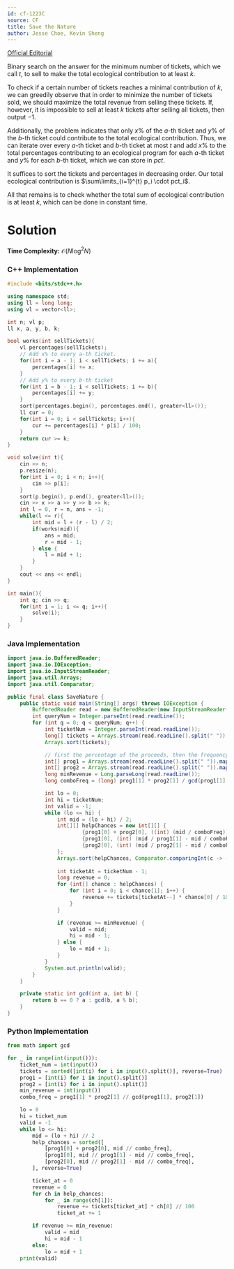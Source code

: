 ```yaml
---
id: cf-1223C
source: CF
title: Save the Nature
author: Jesse Choe, Kevin Sheng
---
```


[Official Editorial](https://codeforces.com/blog/entry/66993)

Binary search on the answer for the minimum number of tickets, which we call $t$, to sell to make the total ecological contribution to at least $k$. 

To check if a certain number of tickets reaches a minimal contribution of $k$, we can greedily observe that in order to minimize the number of tickets sold, we should maximize the total revenue from selling these tickets. If, however, it is impossible to sell at least $k$ tickets after selling all tickets, then output $-1$.

Additionally, the problem indicates that only $x\%$ of the $a$-th ticket and $y\%$ of the $b$-th ticket could contribute to the total ecological contribution. Thus, we can iterate over every $a$-th ticket and $b$-th ticket at most $t$ and add $x\%$ to the total percentages contributing to an ecological program for each $a$-th ticket and $y\%$ for each $b$-th ticket, which we can store in $pct$.

It suffices to sort the tickets and percentages in decreasing order. Our total ecological contribution is $\sum\limits_{i=1}^{t} p_i \cdot pct_i$.

All that remains is to check whether the total sum of ecological contribution is at least $k$, which can be done in constant time.

# Solution 

**Time Complexity:** $\mathcal{O}(N\log^2 N)$

<LanguageSection>

<CPPSection>

### C++ Implementation

```cpp
#include <bits/stdc++.h>

using namespace std;
using ll = long long;
using vl = vector<ll>;

int n; vl p;
ll x, a, y, b, k;

bool works(int sellTickets){
    vl percentages(sellTickets);
    // Add x% to every a-th ticket.
    for(int i = a - 1; i < sellTickets; i += a){
        percentages[i] += x;
    }
    // Add y% to every b-th ticket
    for(int i = b - 1; i < sellTickets; i += b){
        percentages[i] += y;
    }
    sort(percentages.begin(), percentages.end(), greater<ll>());
    ll cur = 0;
    for(int i = 0; i < sellTickets; i++){
        cur += percentages[i] * p[i] / 100;
    }
    return cur >= k;
}

void solve(int t){
    cin >> n;
    p.resize(n);
    for(int i = 0; i < n; i++){
        cin >> p[i];
    }
    sort(p.begin(), p.end(), greater<ll>());
    cin >> x >> a >> y >> b >> k;
    int l = 0, r = n, ans = -1;
    while(l <= r){
        int mid = l + (r - l) / 2;
        if(works(mid)){
            ans = mid;
            r = mid - 1;
        } else {
            l = mid + 1;
        }
    }
    cout << ans << endl;
}

int main(){
    int q; cin >> q;
    for(int i = 1; i <= q; i++){
        solve(i);
    }
}
```

</CPPSection>

<JavaSection>
    
### Java Implementation

```java
import java.io.BufferedReader;
import java.io.IOException;
import java.io.InputStreamReader;
import java.util.Arrays;
import java.util.Comparator;

public final class SaveNature {
    public static void main(String[] args) throws IOException {
        BufferedReader read = new BufferedReader(new InputStreamReader(System.in));
        int queryNum = Integer.parseInt(read.readLine());
        for (int q = 0; q < queryNum; q++) {
            int ticketNum = Integer.parseInt(read.readLine());
            long[] tickets = Arrays.stream(read.readLine().split(" ")).mapToLong(Long::parseLong).toArray();
            Arrays.sort(tickets);

            // first the percentage of the proceeds, then the frequency
            int[] prog1 = Arrays.stream(read.readLine().split(" ")).mapToInt(Integer::parseInt).toArray();
            int[] prog2 = Arrays.stream(read.readLine().split(" ")).mapToInt(Integer::parseInt).toArray();
            long minRevenue = Long.parseLong(read.readLine());
            long comboFreq = (long) prog1[1] * prog2[1] / gcd(prog1[1], prog2[1]);

            int lo = 0;
            int hi = ticketNum;
            int valid = -1;
            while (lo <= hi) {
                int mid = (lo + hi) / 2;
                int[][] helpChances = new int[][] {
                        {prog1[0] + prog2[0], ((int) (mid / comboFreq))},
                        {prog1[0], (int) (mid / prog1[1] - mid / comboFreq)},
                        {prog2[0], (int) (mid / prog2[1] - mid / comboFreq)}
                };
                Arrays.sort(helpChances, Comparator.comparingInt(c -> -c[0]));
                
                int ticketAt = ticketNum - 1;
                long revenue = 0;
                for (int[] chance : helpChances) {
                    for (int i = 0; i < chance[1]; i++) {
                        revenue += tickets[ticketAt--] * chance[0] / 100;
                    }
                }

                if (revenue >= minRevenue) {
                    valid = mid;
                    hi = mid - 1;
                } else {
                    lo = mid + 1;
                }
            }
            System.out.println(valid);
        }
    }

    private static int gcd(int a, int b) {
        return b == 0 ? a : gcd(b, a % b);
    }
}
```

</JavaSection>

<PySection>
    
### Python Implementation

```py
from math import gcd

for _ in range(int(input())):
    ticket_num = int(input())
    tickets = sorted([int(i) for i in input().split()], reverse=True)
    prog1 = [int(i) for i in input().split()]
    prog2 = [int(i) for i in input().split()]
    min_revenue = int(input())
    combo_freq = prog1[1] * prog2[1] // gcd(prog1[1], prog2[1])

    lo = 0
    hi = ticket_num
    valid = -1
    while lo <= hi:
        mid = (lo + hi) // 2
        help_chances = sorted([
            [prog1[0] + prog2[0], mid // combo_freq],
            [prog1[0], mid // prog1[1] - mid // combo_freq],
            [prog2[0], mid // prog2[1] - mid // combo_freq],
        ], reverse=True)

        ticket_at = 0
        revenue = 0
        for ch in help_chances:
            for _ in range(ch[1]):
                revenue += tickets[ticket_at] * ch[0] // 100
                ticket_at += 1

        if revenue >= min_revenue:
            valid = mid
            hi = mid - 1
        else:
            lo = mid + 1
    print(valid)
```
    
</PySection>

</LanguageSection>
